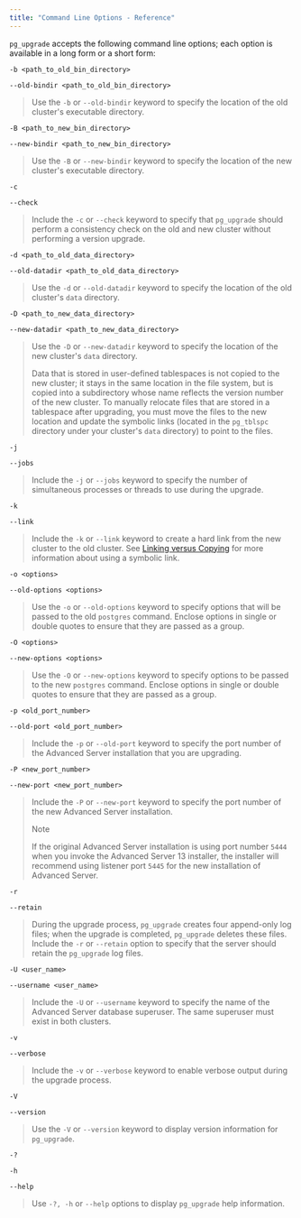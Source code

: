 ```yaml
---
title: "Command Line Options - Reference"
---
```




`pg_upgrade` accepts the following command line options; each option is available in a long form or a short form:

`-b <path_to_old_bin_directory>`

`--old-bindir <path_to_old_bin_directory>`

> Use the `-b` or `--old-bindir` keyword to specify the location of the old cluster's executable directory.

`-B <path_to_new_bin_directory>`

`--new-bindir <path_to_new_bin_directory>`

> Use the `-B` or `--new-bindir` keyword to specify the location of the new cluster's executable directory.

`-c`

`--check`

> Include the `-c` or `--check` keyword to specify that `pg_upgrade` should perform a consistency check on the old and new cluster without performing a version upgrade.

`-d <path_to_old_data_directory>`

`--old-datadir <path_to_old_data_directory>`

> Use the `-d` or `--old-datadir` keyword to specify the location of the old cluster's `data` directory.

`-D <path_to_new_data_directory>`

`--new-datadir <path_to_new_data_directory>`

> Use the `-D` or `--new-datadir` keyword to specify the location of the new cluster's `data` directory.
>
> Data that is stored in user-defined tablespaces is not copied to the new cluster; it stays in the same location in the file system, but is copied into a subdirectory whose name reflects the version number of the new cluster. To manually relocate files that are stored in a tablespace after upgrading, you must move the files to the new location and update the symbolic links (located in the `pg_tblspc` directory under your cluster's `data` directory) to point to the files.

`-j`

`--jobs`

> Include the `-j` or `--jobs` keyword to specify the number of simultaneous processes or threads to use during the upgrade.

`-k`

`--link`

> Include the `-k` or `--link` keyword to create a hard link from the new cluster to the old cluster. See [Linking versus Copying](../../03_upgrading_an_installation_with_pg_upgrade/01_performing_an_upgrade/#linking_versus_copying) for more information about using a symbolic link.

`-o <options>`

`--old-options <options>`

> Use the `-o` or `--old-options` keyword to specify options that will be passed to the old `postgres` command. Enclose options in single or double quotes to ensure that they are passed as a group.

`-O <options>`

`--new-options <options>`

> Use the `-O` or `--new-options` keyword to specify options to be passed to the new `postgres` command. Enclose options in single or double quotes to ensure that they are passed as a group.

`-p <old_port_number>`

`--old-port <old_port_number>`

> Include the `-p` or `--old-port` keyword to specify the port number of the Advanced Server installation that you are upgrading.

`-P <new_port_number>`

`--new-port <new_port_number>`

> Include the `-P` or `--new-port` keyword to specify the port number of the new Advanced Server installation.
>
> <div class="note">
>
> <div class="title">
>
> Note
>
> </div>
>
> If the original Advanced Server installation is using port number `5444` when you invoke the Advanced Server 13 installer, the installer will recommend using listener port `5445` for the new installation of Advanced Server.
>
> </div>

`-r`

`--retain`

> During the upgrade process, `pg_upgrade` creates four append-only log files; when the upgrade is completed, `pg_upgrade` deletes these files. Include the `-r` or `--retain` option to specify that the server should retain the `pg_upgrade` log files.

`-U <user_name>`

`--username <user_name>`

> Include the `-U` or `--username` keyword to specify the name of the Advanced Server database superuser. The same superuser must exist in both clusters.

`-v`

`--verbose`

> Include the `-v` or `--verbose` keyword to enable verbose output during the upgrade process.

`-V`

`--version`

> Use the `-V` or `--version` keyword to display version information for `pg_upgrade`.

`-?`

`-h`

`--help`

> Use `-?, -h` or `--help` options to display `pg_upgrade` help information.
